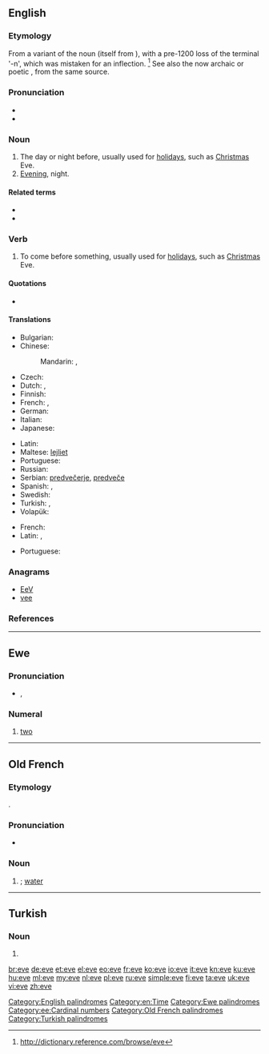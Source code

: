 {{also|Eve|Ève}}
==English==

===Etymology===
From a variant of the {{etyl|enm|en}} noun {{term|even|lang=enm}} (itself from {{etyl|ang|en}} {{term|æfen|ǣfen|lang=ang}}), with a pre-1200 loss of the terminal '-n', which was mistaken for an inflection. <ref>http://dictionary.reference.com/browse/eve</ref> See also the now archaic or poetic {{term|even||evening|lang=en}}, from the same source.

===Pronunciation===
* {{audio|en-us-eve.ogg|Audio (US)}}
* {{rhymes|iːv}}

===Noun===
{{en-noun}}

# The day or night before, usually used for [[holiday]]s, such as [[Christmas]] Eve.
# [[evening|Evening]], night.

====Related terms====
* {{l|en|evening}}
* {{l|en|even}}

===Verb===
{{en-verb}}

# To come before something, usually used for [[holiday]]s, such as [[Christmas]] Eve.

====Quotations====
* {{seeCites}}

====Translations====
{{trans-top|day or night before}}
* Bulgarian: {{t-|bg|навечерие|n|sc=Cyrl}}
* Chinese:
*: Mandarin: {{t|cmn|前夕|tr=qiánxī|sc=Hani}}, {{t|cmn|前夜|tr=qiányè|sc=Hani}}
* Czech: {{t+|cs|předvečer|m}}
* Dutch: {{t+|nl|vooravond|m}}, {{t-|nl|vigilie|f}}
* Finnish: {{t+|fi|aatto}}
* French: {{t+|fr|vigile|f}}, {{t+|fr|veille|f}}
* German: {{t+|de|Vorabend|m}}
* Italian: {{t+|it|vigilia|f}}
* Japanese: {{t-|ja|前夜|tr=ぜんや, zen'ya|sc=Jpan}}
{{trans-mid}}
* Latin: {{t-|la|vesper|m}}
* Maltese: [[lejliet]]
* Portuguese: {{t+|pt|véspera|f}}
* Russian: {{t+|ru|канун|m|tr=kanún|sc=Cyrl}}
* Serbian: [[predvečerje]], [[predveče]]
* Spanish: {{t+|es|víspera|f}},  {{t+|es|vigilia|f}}
* Swedish: {{t+|sv|afton|c}}
* Turkish: {{t+|tr|arefe}}, {{t+|tr|akşam}}
* Volapük: {{t+|vo|büsoar}}
{{trans-bottom}}

{{trans-top|New year's eve feast}}
* French: {{t+|fr|réveillon}}
* Latin: {{t-|la|vespera|f}}, {{t-|la|vesper|m}}
{{trans-mid}}
* Portuguese: {{t-|pt|reveillon}}
{{trans-bottom}}

===Anagrams===
* [[EeV#English|EeV]]
* [[vee#English|vee]]

===References===
<references/>

[[Category:English palindromes]]
[[Category:en:Time]]

----

==Ewe==

===Pronunciation===
* {{IPA|/ˈeve/|lang=ee}}, {{X-SAMPA|/"EvE/}}

===Numeral===
{{head|ee|numeral}}

# [[two]]

[[Category:Ewe palindromes]]
[[Category:ee:Cardinal numbers]]

----

==Old French==

===Etymology===
{{etyl|la|fro}} {{term|aqua|lang=la}}.

===Pronunciation===
* {{IPA|/ˈɛvə/|lang=fro}}

===Noun===
{{fro-noun|f}}

# {{alternative form of|iaue|lang=fro|nodot=1}}; [[water]]

[[Category:Old French palindromes]]

----

==Turkish==

===Noun===
{{tr-noun-form}}

# {{inflection of|ev||s|dat|lang=tr}}

[[Category:Turkish palindromes]]

[[br:eve]]
[[de:eve]]
[[et:eve]]
[[el:eve]]
[[eo:eve]]
[[fr:eve]]
[[ko:eve]]
[[io:eve]]
[[it:eve]]
[[kn:eve]]
[[ku:eve]]
[[hu:eve]]
[[ml:eve]]
[[my:eve]]
[[nl:eve]]
[[pl:eve]]
[[ru:eve]]
[[simple:eve]]
[[fi:eve]]
[[ta:eve]]
[[uk:eve]]
[[vi:eve]]
[[zh:eve]]